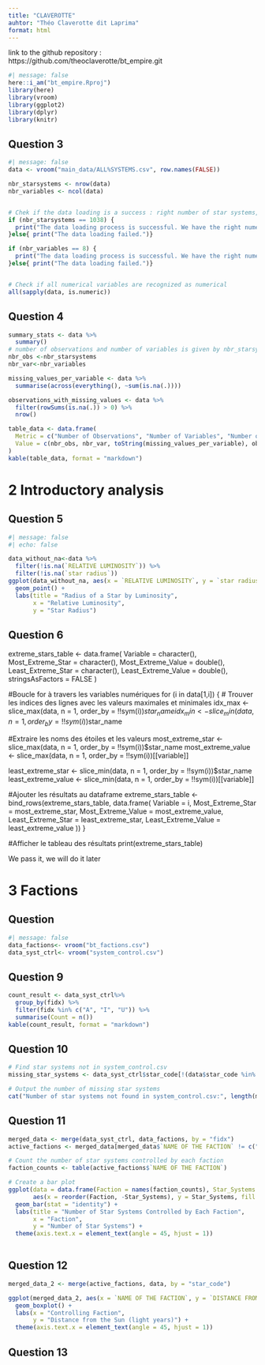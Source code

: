 ```yaml
---
title: "CLAVEROTTE"
auhtor: "Théo Claverotte dit Laprima"
format: html
---
```


link to the github repository : https://github.com/theoclaverotte/bt_empire.git

```r
#| message: false
here::i_am("bt_empire.Rproj")
library(here)
library(vroom)
library(ggplot2)
library(dplyr)
library(knitr)
```

## Question 3
```r
#| message: false
data <- vroom("main_data/ALL%SYSTEMS.csv", row.names(FALSE))

nbr_starsystems <- nrow(data)
nbr_variables <- ncol(data)


# Chek if the data loading is a success : right number of star systems, variables
if (nbr_starsystems == 1038) {
  print("The data loading process is successful. We have the right numer of star systems which is 1038")
}else{ print("The data loading failed.")}

if (nbr_variables == 8) {
  print("The data loading process is successful. We have the right numer of variables which is 8")
}else{ print("The data loading failed.")}


# Check if all numerical variables are recognized as numerical
all(sapply(data, is.numeric))
```

## Question 4
```r
summary_stats <- data %>%
  summary()
# number of observations and number of variables is given by nbr_starsystem and nbr_variables
nbr_obs <-nbr_starsystems
nbr_var<-nbr_variables

missing_values_per_variable <- data %>%
  summarise(across(everything(), ~sum(is.na(.))))

observations_with_missing_values <- data %>%
  filter(rowSums(is.na(.)) > 0) %>%
  nrow()

table_data <- data.frame(
  Metric = c("Number of Observations", "Number of Variables", "Number of Missing Values (Per Variable)", "Number of Observations with at Least One Missing Value"),
  Value = c(nbr_obs, nbr_var, toString(missing_values_per_variable), observations_with_missing_values)
)
kable(table_data, format = "markdown")
```

# 2 Introductory analysis
## Question 5
```r
#| message: false
#| echo: false

data_without_na<-data %>%
  filter(!is.na(`RELATIVE LUMINOSITY`)) %>%
  filter(!is.na(`star radius`))
ggplot(data_without_na, aes(x = `RELATIVE LUMINOSITY`, y = `star radius`) )+ 
  geom_point() + 
  labs(title = "Radius of a Star by Luminosity",
       x = "Relative Luminosity",
       y = "Star Radius") 
```

## Question 6
extreme_stars_table <- data.frame(
  Variable = character(),
  Most_Extreme_Star = character(),
  Most_Extreme_Value = double(),
  Least_Extreme_Star = character(),
  Least_Extreme_Value = double(),
  stringsAsFactors = FALSE
)

#Boucle for à travers les variables numériques
for (i in data[1,i]) {
  # Trouver les indices des lignes avec les valeurs maximales et minimales
  idx_max <- slice_max(data, n = 1, order_by = !!sym(i))$star_name
  idx_min <- slice_min(data, n = 1, order_by = !!sym(i))$star_name

  #Extraire les noms des étoiles et les valeurs
  most_extreme_star <- slice_max(data, n = 1, order_by = !!sym(i))$star_name
  most_extreme_value <- slice_max(data, n = 1, order_by = !!sym(i))[[variable]]
  
  least_extreme_star <- slice_min(data, n = 1, order_by = !!sym(i))$star_name
  least_extreme_value <- slice_min(data, n = 1, order_by = !!sym(i))[[variable]]

  #Ajouter les résultats au dataframe
  extreme_stars_table <- bind_rows(extreme_stars_table, data.frame(
    Variable = i,
    Most_Extreme_Star = most_extreme_star,
    Most_Extreme_Value = most_extreme_value,
    Least_Extreme_Star = least_extreme_star,
    Least_Extreme_Value = least_extreme_value
  ))
}

#Afficher le tableau des résultats
print(extreme_stars_table)



We pass it, we will do it later

# 3 Factions

## Question 
```r
#| message: false
data_factions<- vroom("bt_factions.csv")
data_syst_ctrl<- vroom("system_control.csv")
```


## Question 9
```r
count_result <- data_syst_ctrl%>%
  group_by(fidx) %>%
  filter(fidx %in% c("A", "I", "U")) %>%
  summarise(Count = n())
kable(count_result, format = "markdown")

```


## Question 10
```r
# Find star systems not in system_control.csv
missing_star_systems <- data_syst_ctrl$star_code[!(data$star_code %in% data_syst_ctrl$star_code)]

# Output the number of missing star systems
cat("Number of star systems not found in system_control.csv:", length(missing_star_systems))

```

## Question 11

```r
merged_data <- merge(data_syst_ctrl, data_factions, by = "fidx")
active_factions <- merged_data[merged_data$`NAME OF THE FACTION` != c("U","A","I"), ]

# Count the number of star systems controlled by each faction
faction_counts <- table(active_factions$`NAME OF THE FACTION`)

# Create a bar plot
ggplot(data = data.frame(Faction = names(faction_counts), Star_Systems = as.numeric(faction_counts)),
       aes(x = reorder(Faction, -Star_Systems), y = Star_Systems, fill = Faction)) +
  geom_bar(stat = "identity") +
  labs(title = "Number of Star Systems Controlled by Each Faction",
       x = "Faction",
       y = "Number of Star Systems") +
  theme(axis.text.x = element_text(angle = 45, hjust = 1))
  
```

## Question 12
```r
merged_data_2 <- merge(active_factions, data, by = "star_code")

ggplot(merged_data_2, aes(x = `NAME OF THE FACTION`, y = `DISTANCE FROM THE SUN`, fill = `NAME OF THE FACTION`)) +
  geom_boxplot() +
  labs(x = "Controlling Faction",
       y = "Distance from the Sun (light years)") +
  theme(axis.text.x = element_text(angle = 45, hjust = 1))

```

## Question 13

```r

```

